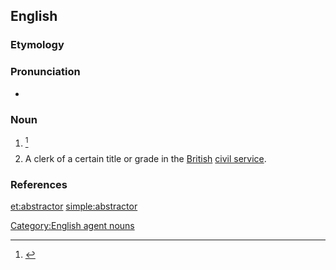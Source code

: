 ==English==

===Etymology===
{{suffix|abstract|or|lang=en}}

===Pronunciation===
* {{a|US}} {{IPA|/æbˈstɹæk.tɚ/|lang=en}}

===Noun===
{{en-noun}}

# {{alternative form of|abstracter|lang=en}} {{defdate|First attested in the mid 17<sup>th</sup> century.}}<ref name=SOED>{{R:SOED5|page=10}}</ref>
# {{label|en|dated|historical|UK}} A clerk of a certain title or grade in the [[British]] [[civil service]].

===References===
<references/>

[[Category:English agent nouns]]

[[et:abstractor]]
[[simple:abstractor]]
